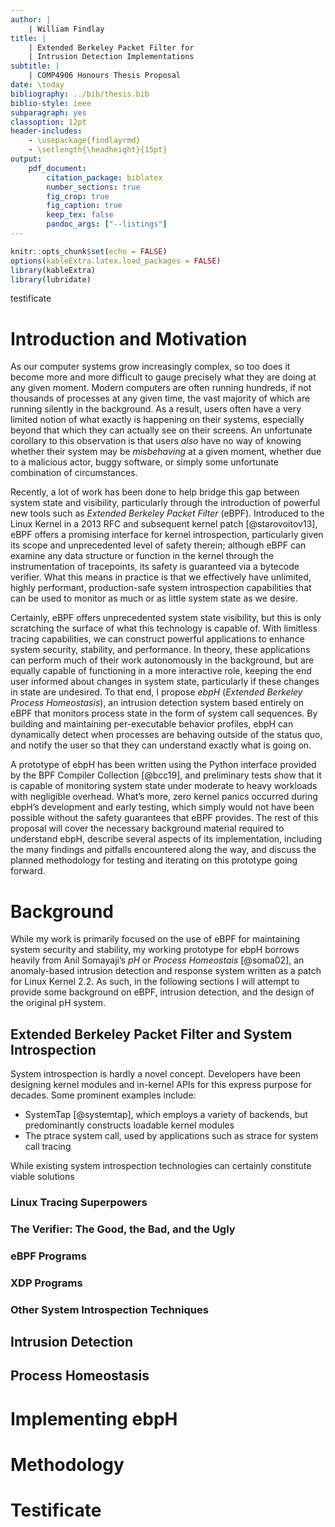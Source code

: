 ```yaml
---
author: |
    | William Findlay
title: |
    | Extended Berkeley Packet Filter for
    | Intrusion Detection Implementations
subtitle: |
    | COMP4906 Honours Thesis Proposal
date: \today
bibliography: ../bib/thesis.bib
biblio-style: ieee
subparagraph: yes
classoption: 12pt
header-includes:
    - \usepackage{findlayrmd}
    - \setlength{\headheight}{15pt}
output:
    pdf_document:
        citation_package: biblatex
        number_sections: true
        fig_crop: true
        fig_caption: true
        keep_tex: false
        pandoc_args: ["--listings"]
---
```

```r
knitr::opts_chunk$set(echo = FALSE)
options(kableExtra.latex.load_packages = FALSE)
library(kableExtra)
library(lubridate)
```
<!-- Setup -->
\pagestyle{fancy}
\counterwithin{lstlisting}{section}
\renewcommand{\maketitle}{\oldmaketitle}

\makeatletter
\def\@maketitle{
\begin{center}
{\Huge \@title \par}
{\Large COMP4906 Honours Thesis Proposal}
\vskip 1.5em
by
\vskip 1.5em
{\large \bfseries\@author}
\vskip 0.5em
{\large \itshape \thedate}
\vfill
Under the supervision of Dr.\ Anil Somayaji\\
Carleton University
\vfill
\end{center}
}
\makeatother

<!-- Title page -->
\maketitle
\thispagestyle{empty}

\onehalfspacing

\clearpage
\pagenumbering{roman}
\section*{Abstract}
\markboth{Abstract}{}

testificate

\newpage
\section*{Acknowledgments}
\markboth{Acknowledgments}{}

<!-- Table of contents -->
\newpage
\tableofcontents

<!-- List of figs, tables, listings -->
\newpage
\listoffigures
\listoftables
\lstlistoflistings

<!-- Setup the rest of the document -->
\newpage
\pagenumbering{arabic}
\setcounter{page}{1}

# Introduction and Motivation

As our computer systems grow increasingly complex, so too does it
become more and more difficult to gauge precisely what they are doing
at any given moment. Modern computers are often running hundreds, if not thousands
of processes at any given time, the vast majority of which are running silently in
the background. As a result, users often have a very limited notion of what exactly
is happening on their systems, especially beyond that which they can actually see
on their screens. An unfortunate corollary to this observation is that
users *also* have no way of knowing whether their system may be *misbehaving*
at a given moment, whether due to a malicious actor, buggy software, or simply
some unfortunate combination of circumstances.

Recently, a lot of work has been done to help bridge this gap between
system state and visibility, particularly through the introduction of
powerful new tools such as *Extended Berkeley Packet Filter* (eBPF).
Introduced to the Linux Kernel in a 2013 RFC and subsequent kernel patch [@starovoitov13],
eBPF offers a promising interface for kernel introspection, particularly given its
scope and unprecedented level of safety therein; although eBPF can examine
any data structure or function in the kernel through the instrumentation of tracepoints,
its safety is guaranteed via a bytecode verifier. What this means in practice is that we
effectively have unlimited, highly performant, production-safe system
introspection capabilities that can be used to monitor as much or as little
system state as we desire.

Certainly, eBPF offers unprecedented system state visibility, but this is only scratching
the surface of what this technology is capable of. With limitless tracing capabilities,
we can construct powerful applications to enhance system security, stability, and performance.
In theory, these applications can perform much of their work autonomously in the background, but
are equally capable of functioning in a more interactive role, keeping the end user informed
about changes in system state, particularly if these changes in state are undesired. To that end,
I propose *ebpH* (*Extended Berkeley Process Homeostasis*), an intrusion detection system
based entirely on eBPF that monitors process state in the form of system call sequences.
By building and maintaining per-executable behavior profiles, ebpH can dynamically detect when
processes are behaving outside of the status quo, and notify the user so that they can understand
exactly what is going on.

A prototype of ebpH has been written using the Python interface provided by the BPF Compiler Collection [@bcc19],
and preliminary tests show that it is capable of monitoring system state under moderate to heavy workloads with negligible
overhead. What's more, zero kernel panics occurred during ebpH's development and early testing, which simply
would not have been possible without the safety guarantees that eBPF provides. The rest of this
proposal will cover the necessary background material required to understand ebpH, describe
several aspects of its implementation, including the many findings and pitfalls encountered along the way,
and discuss the planned methodology for testing and iterating on this prototype going forward.

# Background

While my work is primarily focused on the use of eBPF for maintaining
system security and stability, my working prototype for ebpH borrows
heavily from Anil Somayaji's *pH* or *Process Homeostais* [@soma02],
an anomaly-based intrusion detection and response system written as a patch for Linux Kernel 2.2.
As such, in the following sections I will attempt to provide some background on eBPF,
intrusion detection, and the design of the original pH system.

## Extended Berkeley Packet Filter and System Introspection

System introspection is hardly a novel concept. Developers have
been designing kernel modules and in-kernel APIs for this express
purpose for decades. Some prominent examples include:

- SystemTap [@systemtap], which employs a variety of backends, but predominantly constructs loadable kernel modules
- The ptrace system call, used by applications such as strace for system call tracing

<!-- TODO: finish this list, maybe convert to table
     Also, perhaps I should add more to the above paragraph and simply reference
     the table..?
-->

<!-- insert more stuff about other systems here? -->

While existing system introspection technologies can certainly constitute
viable solutions

\begin{figure}
\includegraphics{../figures/eBPF-topology.png}
\caption[Basic topology of eBPF with respect to userland and the kernel]{
Basic topology of eBPF with respect to userland and the kernel.
Note the bidirectional nature of dataflow between userspace and kernelspace
using maps.}
\end{figure}

\FloatBarrier

### Linux Tracing Superpowers

### The Verifier: The Good, the Bad, and the Ugly

### eBPF Programs

### XDP Programs

### Other System Introspection Techniques

## Intrusion Detection

## Process Homeostasis

# Implementing ebpH

# Methodology

<!-- References -->
\clearpage
\nocite{*}
\addcontentsline{toc}{section}{References}
\printbibliography
\renewcommand{\printbibliography}{\relax}
\clearpage

\appendix

# Testificate

# <!-- Ugly hack to suppress bib at the end -->
